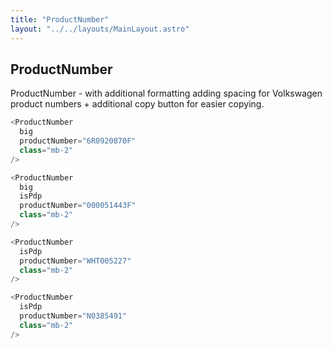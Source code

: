 ```yaml
---
title: "ProductNumber"
layout: "../../layouts/MainLayout.astro"
---
```


## ProductNumber

ProductNumber - with additional formatting adding spacing for Volkswagen product numbers + additional copy button for easier copying.

<div class="component-preview">
<ProductNumber
  big
  productNumber="6R0920870F"
  class="mb-2"
/>

<ProductNumber
  big
  isPdp
  productNumber="000051443F"
  class="mb-2"
/>

<ProductNumber
  isPdp
  productNumber="WHT005227"
  class="mb-2"
/>

<ProductNumber
  isPdp
  productNumber="N0385491"
  class="mb-2"
/>

</div>

```js
<ProductNumber
  big
  productNumber="6R0920870F"
  class="mb-2"
/>

<ProductNumber
  big
  isPdp
  productNumber="000051443F"
  class="mb-2"
/>

<ProductNumber
  isPdp
  productNumber="WHT005227"
  class="mb-2"
/>

<ProductNumber
  isPdp
  productNumber="N0385491"
  class="mb-2"
/>
```
